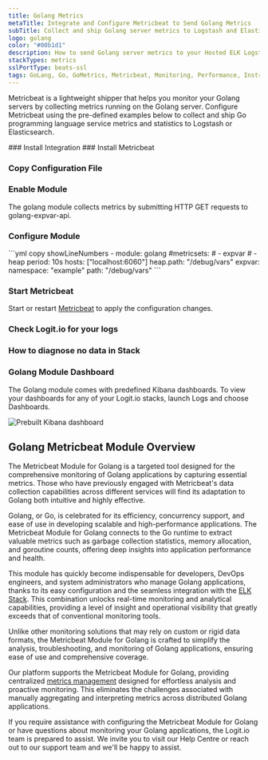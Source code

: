 ```yaml
---
title: Golang Metrics
metaTitle: Integrate and Configure Metricbeat to Send Golang Metrics
subTitle: Collect and ship Golang server metrics to Logstash and Elasticsearch
logo: golang
color: "#00b1d1"
description: How to send Golang server metrics to your Hosted ELK Logstash instance. Get started using our Metricbeat Golang server module example configurations.
stackTypes: metrics
sslPortType: beats-ssl
tags: GoLang, Go, GoMetrics, Metricbeat, Monitoring, Performance, Instrumentation, Metrics Collection, Observability, Logs, Log Analysis, DevOps, System Metrics, Application Metrics, Module, Golang
---
```


Metricbeat is a lightweight shipper that helps you monitor your Golang servers by collecting 
metrics running on the Golang server. Configure Metricbeat using the pre-defined examples 
below to collect and ship Go programming language service metrics and statistics to Logstash or Elasticsearch.

<Steps>
  ### Install Integration
  <InstallIntegration/>
  ### Install Metricbeat

  <InstallBeat beatname="metricbeat" />

  ### Copy Configuration File

  <MetricbeatOutput />

  ### Enable Module

  <EnableMetricbeatModule module="golang" />

  The golang module collects metrics by submitting HTTP GET requests to golang-expvar-api.

  ### Configure Module

  <ConfigureMetricbeatModule module="golang">
    ```yml copy showLineNumbers
    - module: golang
      #metricsets:
        # - expvar
        # - heap
      period: 10s
      hosts: ["localhost:6060"]
      heap.path: "/debug/vars"
      expvar:
        namespace: "example"
        path: "/debug/vars"
    ```
  </ConfigureMetricbeatModule>

  ### Start Metricbeat

  Start or restart [Metricbeat](https://www.elastic.co/guide/en/beats/metricbeat/master/metricbeat-starting.html) 
  to apply the configuration changes.

  ### Check Logit.io for your logs

  <LaunchStack utmMedium="logs" utmCampaign="golang_metricbeat" source="metrics_golang" />

  ### How to diagnose no data in Stack

  <DiagnoseNoData />

  ### Golang Module Dashboard

  The Golang module comes with predefined Kibana dashboards. To view your dashboards 
  for any of your Logit.io stacks, launch Logs and choose Dashboards.
        
  ![Prebuilt Kibana dashboard](@/images/integrations/metricbeats/metricbeat_golang_module.png)

</Steps>

## Golang Metricbeat Module Overview

The Metricbeat Module for Golang is a targeted tool designed for the comprehensive 
monitoring of Golang applications by capturing essential metrics. Those who have 
previously engaged with Metricbeat's data collection capabilities across different 
services will find its adaptation to Golang both intuitive and highly effective.

Golang, or Go, is celebrated for its efficiency, concurrency support, and 
ease of use in developing scalable and high-performance applications. The 
Metricbeat Module for Golang connects to the Go runtime to extract valuable 
metrics such as garbage collection statistics, memory allocation, and 
goroutine counts, offering deep insights into application performance and health.

This module has quickly become indispensable for developers, DevOps engineers, 
and system administrators who manage Golang applications, thanks to its easy 
configuration and the seamless integration with the [ELK Stack](https://logit.io/blog/post/elk-stack-guide/). 
This combination unlocks real-time monitoring and analytical capabilities, providing a level of insight 
and operational visibility that greatly exceeds that of conventional monitoring tools.

Unlike other monitoring solutions that may rely on custom or rigid data formats, 
the Metricbeat Module for Golang is crafted to simplify the analysis, troubleshooting, 
and monitoring of Golang applications, ensuring ease of use and comprehensive coverage.

Our platform supports the Metricbeat Module for Golang, providing centralized 
[metrics management](https://logit.io/platform/metrics/metrics-management/) designed for 
effortless analysis and proactive monitoring. This eliminates the challenges associated 
with manually aggregating and interpreting metrics across distributed Golang applications.

If you require assistance with configuring the Metricbeat Module for Golang or have 
questions about monitoring your Golang applications, the Logit.io team is prepared 
to assist. We invite you to visit our Help Centre or reach out to our support team 
<IntercomButton text="via live chat" /> and we'll be happy to assist.